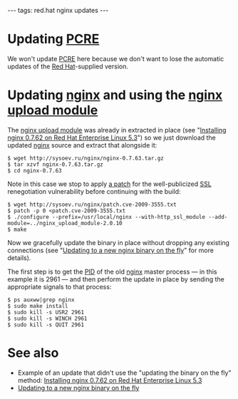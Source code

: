 ---
tags: red.hat nginx updates
---
= Updating [[PCRE]] =

We won't update [[PCRE]] here because we don't want to lose the automatic updates of the [[Red Hat]]-supplied version.

= Updating [[nginx]] and using the [[nginx upload module]] =

The [[nginx upload module]] was already in extracted in place (see "[[Installing nginx 0.7.62 on Red Hat Enterprise Linux 5.3]]") so we just download the updated [[nginx]] source and extract that alongside it:

<pre lang="shell">$ wget http://sysoev.ru/nginx/nginx-0.7.63.tar.gz
$ tar xzvf nginx-0.7.63.tar.gz 
$ cd nginx-0.7.63</pre>

Note in this case we stop to apply [http://sysoev.ru/nginx/patch.cve-2009-3555.txt a patch] for the well-publicized [[SSL]] renegotiation vulnerability before continuing with the build:

<pre lang="shell">$ wget http://sysoev.ru/nginx/patch.cve-2009-3555.txt
$ patch -p 0 <patch.cve-2009-3555.txt
$ ./configure --prefix=/usr/local/nginx --with-http_ssl_module --add-module=../nginx_upload_module-2.0.10
$ make</pre>

Now we gracefully update the binary in place without dropping any existing connections (see "[[Updating to a new nginx binary on the fly]]" for more details).

The first step is to get the [[PID]] of the old [[nginx]] master process &mdash; in this example it is 2961 &mdash; and then perform the update in place by sending the appropriate signals to that process:

<pre lang="shell">$ ps auxww|grep nginx
$ sudo make install
$ sudo kill -s USR2 2961
$ sudo kill -s WINCH 2961
$ sudo kill -s QUIT 2961</pre>

= See also =

* Example of an update that didn't use the "updating the binary on the fly" method: [[Installing nginx 0.7.62 on Red Hat Enterprise Linux 5.3]]
* [[Updating to a new nginx binary on the fly]]
